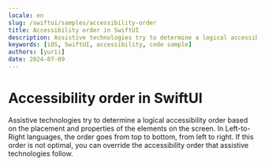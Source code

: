 ```yaml
---
locale: en
slug: /swiftui/samples/accessibility-order
title: Accessibility order in SwiftUI
description: Assistive technologies try to determine a logical accessibility order based on the placement and properties of the elements on the screen.
keywords: [iOS, SwiftUI, accessibility, code sample]
authors: [yurii]
date: 2024-07-09
---
```


# Accessibility order in SwiftUI

Assistive technologies try to determine a logical accessibility order based on the placement and properties of the elements on the screen. In Left-to-Right languages, the order goes from top to bottom, from left to right. If this order is not optimal, you can override the accessibility order that assistive technologies follow.

<CodeSample id="accessibility-order" platform="swiftui" locale="en"/>
